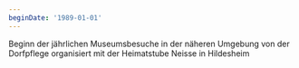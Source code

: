 ```yaml
---
beginDate: '1989-01-01'
---
```


Beginn der jährlichen Museumsbesuche in der näheren Umgebung von der Dorfpflege
organisiert mit der Heimatstube Neisse in Hildesheim
